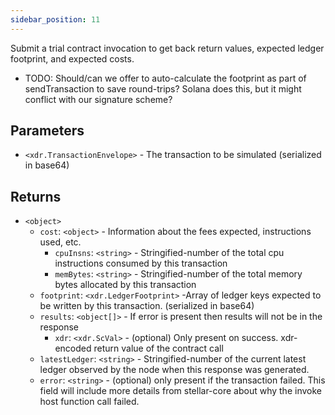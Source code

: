 ```yaml
---
sidebar_position: 11
---
```


Submit a trial contract invocation to get back return values, expected ledger footprint, and expected costs.

- TODO: Should/can we offer to auto-calculate the footprint as part of sendTransaction to save round-trips? Solana does this, but it might conflict with our signature scheme?

## Parameters

- `<xdr.TransactionEnvelope>` - The transaction to be simulated (serialized in base64)

## Returns

- `<object>`
  - `cost`: `<object>` - Information about the fees expected, instructions used, etc.
    - `cpuInsns`: `<string>` - Stringified-number of the total cpu instructions consumed by this transaction
    - `memBytes`: `<string>` - Stringified-number of the total memory bytes allocated by this transaction
  - `footprint`: `<xdr.LedgerFootprint>` -Array of ledger keys expected to be written by this transaction. (serialized in base64)
  - `results`: `<object[]>` - If error is present then results will not be in the response
    - `xdr`: `<xdr.ScVal>` - (optional) Only present on success. xdr-encoded return value of the contract call
  - `latestLedger`: `<string>` - Stringified-number of the current latest ledger observed by the node when this response was generated.
  - `error`: `<string>` - (optional) only present if the transaction failed. This field will include more details from stellar-core about why the invoke host function call failed.
